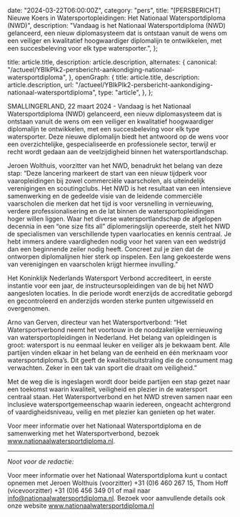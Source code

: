 
  date: "2024-03-22T06:00:00Z",
  category: "pers",
  title:
    "[PERSBERICHT] Nieuwe Koers in Watersportopleidingen: Het Nationaal Watersportdiploma (NWD)",
  description:
    "Vandaag is het Nationaal Watersportdiploma (NWD) gelanceerd, een nieuw diplomasysteem dat is ontstaan vanuit de wens om een veiliger en kwalitatief hoogwaardiger diplomalijn te ontwikkelen, met een succesbeleving voor elk type watersporter.",
};

  title: article.title,
  description: article.description,
  alternates: {
    canonical:
      "/actueel/YBIkPIk2-persbericht-aankondiging-nationaal-watersportdiploma",
  },
  openGraph: {
    title: article.title,
    description: article.description,
    url: "/actueel/YBIkPIk2-persbericht-aankondiging-nationaal-watersportdiploma",
    type: "article",
  },
};


SMALLINGERLAND, 22 maart 2024 - Vandaag is het Nationaal Watersportdiploma (NWD)
gelanceerd, een nieuw diplomasysteem dat is ontstaan vanuit de wens om een
veiliger en kwalitatief hoogwaardiger diplomalijn te ontwikkelen, met een
succesbeleving voor elk type watersporter. Deze nieuwe diplomalijn biedt het
antwoord op de wens voor een overzichtelijke, gespecialiseerde en professionele
sector, terwijl er recht wordt gedaan aan de veelzijdigheid binnen het
watersportlandschap.

Jeroen Wolthuis, voorzitter van het NWD, benadrukt het belang van deze stap:
“Deze lancering markeert de start van een nieuw tijdperk voor vaaropleidingen
bij zowel commerciële vaarscholen, als uiteindelijk verenigingen en
scoutingclubs. Het NWD is het resultaat van een intensieve samenwerking en de
gedeelde visie van de leidende commerciële vaarscholen die merken dat het tijd
is voor versnelling in vernieuwing, verdere professionalisering en de lat binnen
de watersportopleidingen hoger willen liggen. Waar het diverse
watersportlandschap de afgelopen decennia in een “one size fits all”
diplomeringslijn opereerde, stelt het NWD de specialismen van verschillende
typen vaarlocaties en kennis centraal. Je hebt immers andere vaardigheden nodig
voor het varen van een wedstrijd dan een beginnende zeiler nodig heeft. Concreet
zul je zien dat de ontworpen diplomalijnen hier sterk op inspelen. Een lang
gekoesterde wens van verenigingen en vaarscholen krijgt hiermee invulling.”

Het Koninklijk Nederlands Watersport Verbond accrediteert, in eerste instantie
voor een jaar, de instructeursopleidingen van de bij het NWD aangesloten
locaties. In die periode wordt enerzijds de accreditatie geborgd en
gecontroleerd en anderzijds worden sterke punten uitgewisseld en overgenomen.

Arno van Gerven, directeur van het Watersportverbond: “Het Watersportverbond
neemt het voortouw in de noodzakelijke vernieuwing van watersportopleidingen in
Nederland. Het belang van opleidingen is groot: watersport is nu eenmaal leuker
en veiliger als je bekwaam bent. Alle partijen vinden elkaar in het belang van
de eenheid en één merknaam voor watersportdiploma’s. Dit geeft de
kwaliteitsuitstraling die de consument mag verwachten. Zeker in een tak van
sport die draait om veiligheid.”

Met de weg die is ingeslagen wordt door beide partijen een stap gezet naar een
toekomst waarin kwaliteit, veiligheid en plezier in de watersport centraal
staan. Het Watersportverbond en het NWD streven samen naar een inclusieve
watersportgemeenschap waarin iedereen, ongeacht achtergrond of
vaardigheidsniveau, veilig en met plezier kan genieten op het water.

Voor meer informatie over het Nationaal Watersportdiploma en de samenwerking met
het Watersportverbond, bezoek www.nationaalwatersportdiploma.nl.

---

_Noot voor de redactie:_

Voor meer informatie over het Nationaal Watersportdiploma kunt u contact opnemen
met Jeroen Wolthuis (voorzitter) +31 (0)6 460 267 15, Thom Hoff (vicevoorzitter)
+31 (0)6 456 349 01 of mail naar info@nationaalwatersportdiploma.nl. Bezoek voor
aanvullende details ook onze website www.nationaalwatersportdiploma.nl
